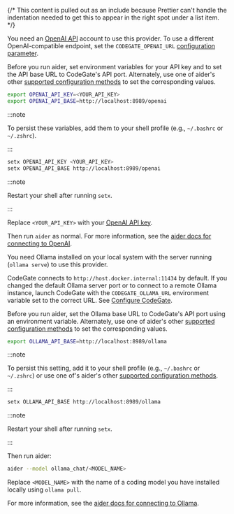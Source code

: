 {/* This content is pulled out as an include because Prettier can't handle the indentation needed to get this to appear in the right spot under a list item. */}



<Tabs groupId="aider-provider" queryString="provider">
<TabItem value="openai" label="OpenAI" default>

You need an [OpenAI API](https://openai.com/api/) account to use this provider.
To use a different OpenAI-compatible endpoint, set the `CODEGATE_OPENAI_URL`
[configuration parameter](../how-to/configure.md#config-parameters).

Before you run aider, set environment variables for your API key and to set the
API base URL to CodeGate's API port. Alternately, use one of aider's other
[supported configuration methods](https://aider.chat/docs/config/api-keys.html)
to set the corresponding values.

<Tabs groupId="os">
<TabItem value="macos" label="macOS / Linux" default>

```bash
export OPENAI_API_KEY=<YOUR_API_KEY>
export OPENAI_API_BASE=http://localhost:8989/openai
```

:::note

To persist these variables, add them to your shell profile (e.g., `~/.bashrc` or
`~/.zshrc`).

:::

</TabItem>
<TabItem value="windows" label="Windows">

```bash
setx OPENAI_API_KEY <YOUR_API_KEY>
setx OPENAI_API_BASE http://localhost:8989/openai
```

:::note

Restart your shell after running `setx`.

:::

</TabItem>
</Tabs>

Replace `<YOUR_API_KEY>` with your
[OpenAI API key](https://platform.openai.com/api-keys).

Then run `aider` as normal. For more information, see the
[aider docs for connecting to OpenAI](https://aider.chat/docs/llms/openai.html).

</TabItem>
<TabItem value="ollama" label="Ollama">

You need Ollama installed on your local system with the server running
(`ollama serve`) to use this provider.

CodeGate connects to `http://host.docker.internal:11434` by default. If you
changed the default Ollama server port or to connect to a remote Ollama
instance, launch CodeGate with the `CODEGATE_OLLAMA_URL` environment variable
set to the correct URL. See [Configure CodeGate](../how-to/configure.md).

Before you run aider, set the Ollama base URL to CodeGate's API port using an
environment variable. Alternately, use one of aider's other
[supported configuration methods](https://aider.chat/docs/config/api-keys.html)
to set the corresponding values.

<Tabs groupId="os">
<TabItem value="macos" label="macOS / Linux" default>

```bash
export OLLAMA_API_BASE=http://localhost:8989/ollama
```

:::note

To persist this setting, add it to your shell profile (e.g., `~/.bashrc` or
`~/.zshrc`) or use one of's aider's other
[supported configuration methods](https://aider.chat/docs/config/api-keys.html).

:::

</TabItem>
<TabItem value="windows" label="Windows">

```bash
setx OLLAMA_API_BASE http://localhost:8989/ollama
```

:::note

Restart your shell after running `setx`.

:::

</TabItem>
</Tabs>

Then run aider:

```bash
aider --model ollama_chat/<MODEL_NAME>
```

Replace `<MODEL_NAME>` with the name of a coding model you have installed
locally using `ollama pull`.

<LocalModelRecommendation />

For more information, see the
[aider docs for connecting to Ollama](https://aider.chat/docs/llms/ollama.html).

</TabItem>
</Tabs>
